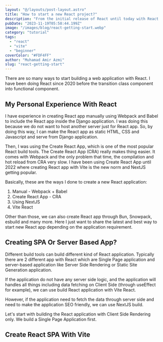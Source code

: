 ```yaml
---
layout: "@/layouts/post-layout.astro"
title: "How to start a new React project?"
description: "From the initial release of React until today with React 18, there are multiple ways to start a new React project. Some prefer start with bare bone React installation with custom Webpack and some prefer all in one installation with meta frameworks like NextJS"
pubDate: "2023-11-19T05:58:44.199Z"
image: "/images/blog/react-getting-start.webp"
category: "tutorial"
tags: 
  - "react"
  - "vite"
  - "beginner"
coverColor: "#FDF4FF"
author: "Muhamad Amir Azmi"
slug: "react-getting-start"
---
```

There are so many ways to start building a web application with React. I have been doing React since 2020 before the transition class component into functional component. 

## My Personal Experience With React
I have experience in creating React app manually using Webpack and Babel to include the React app inside the Django application. I was doing this because we do not want to host another server just for React app. So, by doing this way, I can make the React app as static HTML, CSS and Javascript and serve from Django application.

Then, I was using the Create React App, which is one of the most popular React build tools. The Create React App (CRA) really makes thing easier. It comes with Webpack and the only problem that time, the compilation and hot reload from CRA very slow. I have been using Create React App until 2022 where creating React app with Vite is the new norm and NextJS getting popular.

Basically, these are the ways I done to create a new React application:
1. Manual - Webpack + Babel
2. Create React App - CRA
3. Using NextJS
4. Vite React

Other than those, we can also create React app through Bun, Snowpack, esbuild and many more. Here I just want to share the latest and best way to start new React app depending on the application requirement.

## Creating SPA Or Server Based App?
Different build tools can build different kind of React application. Typically there are 2 different app with React which are Single Page application and server-based application like Server Side Rendering or Static Site Generation application. 

If the application do not have any server side logic, and the application will handles all things including data fetching on Client Side (through useEffect for example), we can use build React application with Vite React.

However, if the application need to fetch the data through server side and need to make the application SEO friendly, we can use NextJS build.

Let's start with building the React application with Client Side Rendering only. We build a Single Page Application first.

## Create React SPA With Vite